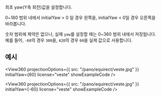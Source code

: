
<OptionDescriptor type="number" defaultVal="0" added="4.0.0" />

최초 yaw(Y축 회전)값을 설정합니다.

0~180 범위 내에서
initialYaw > 0 일 경우 왼쪽을, initialYaw < 0일 경우 오른쪽을 바라봅니다.

숫자 범위에 제약은 없으나, 실제 `yaw`를 설정할 때는 0~360 범위 내에서 저장됩니다.
예를 들어, `-60`의 경우 `300`을, `420`의 경우 `60`을 실제 값으로 사용합니다.

## 예시
<View360
  projectionOptions={{
    src: "/pano/equirect/veste.jpg"
  }}
  initialYaw={60}
  license="veste"
  showExampleCode />

<View360
  projectionOptions={{
    src: "/pano/equirect/veste.jpg"
  }}
  initialYaw={-60}
  license="veste"
  showExampleCode />
